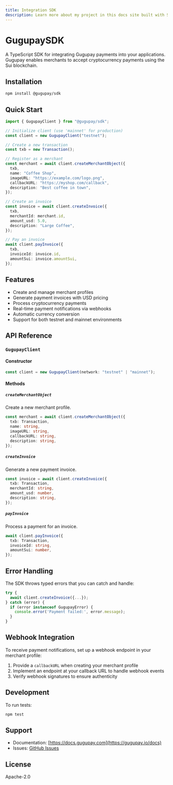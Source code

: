 ```yaml
---
title: Integration SDK
description: Learn more about my project in this docs site built with Starlight.
---
```


# GugupaySDK

A TypeScript SDK for integrating Gugupay payments into your applications. Gugupay enables merchants to accept cryptocurrency payments using the Sui blockchain.

## Installation

```bash
npm install @gugupay/sdk
```

## Quick Start

```typescript
import { GugupayClient } from "@gugupay/sdk";

// Initialize client (use 'mainnet' for production)
const client = new GugupayClient("testnet");

// Create a new transaction
const txb = new Transaction();

// Register as a merchant
const merchant = await client.createMerchantObject({
  txb,
  name: "Coffee Shop",
  imageURL: "https://example.com/logo.png",
  callbackURL: "https://myshop.com/callback",
  description: "Best coffee in town",
});

// Create an invoice
const invoice = await client.createInvoice({
  txb,
  merchantId: merchant.id,
  amount_usd: 5.0,
  description: "Large Coffee",
});

// Pay an invoice
await client.payInvoice({
  txb,
  invoiceId: invoice.id,
  amountSui: invoice.amountSui,
});
```

## Features

- Create and manage merchant profiles
- Generate payment invoices with USD pricing
- Process cryptocurrency payments
- Real-time payment notifications via webhooks
- Automatic currency conversion
- Support for both testnet and mainnet environments

## API Reference

### `GugupayClient`

#### Constructor

```typescript
const client = new GugupayClient(network: "testnet" | "mainnet");
```

#### Methods

##### `createMerchantObject`

Create a new merchant profile.

```typescript
const merchant = await client.createMerchantObject({
  txb: Transaction,
  name: string,
  imageURL: string,
  callbackURL: string,
  description: string,
});
```

##### `createInvoice`

Generate a new payment invoice.

```typescript
const invoice = await client.createInvoice({
  txb: Transaction,
  merchantId: string,
  amount_usd: number,
  description: string,
});
```

##### `payInvoice`

Process a payment for an invoice.

```typescript
await client.payInvoice({
  txb: Transaction,
  invoiceId: string,
  amountSui: number,
});
```

## Error Handling

The SDK throws typed errors that you can catch and handle:

```typescript
try {
  await client.createInvoice({...});
} catch (error) {
  if (error instanceof GugupayError) {
    console.error('Payment failed:', error.message);
  }
}
```

## Webhook Integration

To receive payment notifications, set up a webhook endpoint in your merchant profile:

1. Provide a `callbackURL` when creating your merchant profile
2. Implement an endpoint at your callback URL to handle webhook events
3. Verify webhook signatures to ensure authenticity

## Development

To run tests:

```bash
npm test
```

## Support

- Documentation: [https://docs.gugupay.com](https://gugupay.io/docs)
- Issues: [GitHub Issues](https://github.com/gugupay/gugupay/issues)

## License

Apache-2.0
